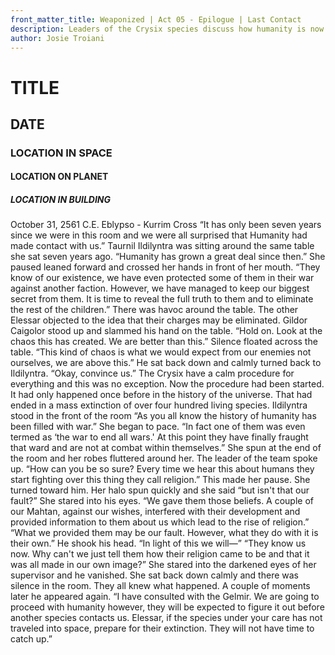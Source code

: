 ```yaml
---
front_matter_title: Weaponized | Act 05 - Epilogue | Last Contact
description: Leaders of the Crysix species discuss how humanity is now weaponized and all others can be eradicated.
author: Josie Troiani
---
```

# TITLE

## DATE

### LOCATION IN SPACE

#### LOCATION ON PLANET

##### LOCATION IN BUILDING

October 31, 2561 C.E.
Eblypso - Kurrim Cross
“It has only been seven years since we were in this room and we were all surprised that Humanity had made contact with us.” Taurnil Ildilyntra was sitting around the same table she sat seven years ago. “Humanity has grown a great deal since then.” She paused leaned forward and crossed her hands in front of her mouth. “They know of our existence, we have even protected some of them in their war against another faction. However, we have managed to keep our biggest secret from them. It is time to reveal the full truth to them and to eliminate the rest of the children.”
There was havoc around the table. The other Elessar objected to the idea that their charges may be eliminated. Gildor Caigolor stood up and slammed his hand on the table. “Hold on. Look at the chaos this has created. We are better than this.” Silence floated across the table. “This kind of chaos is what we would expect from our enemies not ourselves, we are above this.” He sat back down and calmly turned back to Ildilyntra. “Okay, convince us.”
The Crysix have a calm procedure for everything and this was no exception. Now the procedure had been started. It had only happened once before in the history of the universe. That had ended in a mass extinction of over four hundred living species.
Ildilyntra stood in the front of the room “As you all know the history of humanity has been filled with war.” She began to pace. “In fact one of them was even termed as ‘the war to end all wars.' At this point they have finally fraught that ward and are not at combat within themselves.” She spun at the end of the room and her robes fluttered around her.
The leader of the team spoke up. “How can you be so sure? Every time we hear this about humans they start fighting over this thing they call religion.” This made her pause. She turned toward him. Her halo spun quickly and she said “but isn't that our fault?” She stared into his eyes. “We gave them those beliefs. A couple of our Mahtan, against our wishes, interfered with their development and provided information to them about us which lead to the rise of religion.”
“What we provided them may be our fault. However, what they do with it is their own.” He shook his head. “In light of this we will—”
“They know us now. Why can't we just tell them how their religion came to be and that it was all made in our own image?” She stared into the darkened eyes of her supervisor and he vanished. She sat back down calmly and there was silence in the room. They all knew what happened.
A couple of moments later he appeared again. “I have consulted with the Gelmir. We are going to proceed with humanity however, they will be expected to figure it out before another species contacts us. Elessar, if the species under your care has not traveled into space, prepare for their extinction. They will not have time to catch up.”
